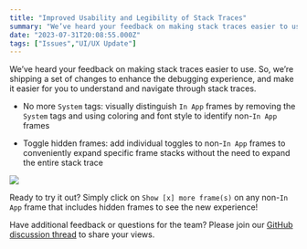 ```yaml
---
title: "Improved Usability and Legibility of Stack Traces"
summary: "We’ve heard your feedback on making stack traces easier to use. So, we’re shipping a set of changes to enhance the debugging experience, and make it easier..."
date: "2023-07-31T20:08:55.000Z"
tags: ["Issues","UI/UX Update"]
---
```


  We’ve heard your feedback on making stack traces easier to use. So, we’re shipping a set of changes to enhance the debugging experience, and make it easier for you to understand and navigate through stack traces.

* No more `System` tags: visually distinguish `In App` frames by removing the `System` tags and using coloring and font style to identify non-`In App` frames

* Toggle hidden frames: add individual toggles to non-`In App` frames to conveniently expand specific frame stacks without the need to expand the entire stack trace

![](https://ik.imagekit.io/launchnotes/production/81v1d9v5jen93qpew29bjb8cpg3q#t=0.1)

Ready to try it out? Simply click on `Show [x] more frame(s)` on any non-`In App` frame that includes hidden frames to see the new experience!

Have additional feedback or questions for the team? Please join our [GitHub discussion thread](https://github.com/getsentry/sentry/discussions/43531) to share your views.
